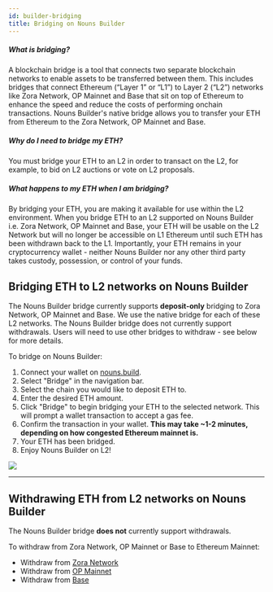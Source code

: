 ```yaml
---
id: builder-bridging
title: Bridging on Nouns Builder
---
```


##### What is bridging?
A blockchain bridge is a tool that connects two separate blockchain networks to enable assets to be transferred between them. This includes bridges that connect Ethereum (“Layer 1” or “L1”) to Layer 2 (“L2”) networks like Zora Network, OP Mainnet and Base that sit on top of Ethereum to enhance the speed and reduce the costs of performing onchain transactions. Nouns Builder's native bridge allows you to transfer your ETH from Ethereum to the Zora Network, OP Mainnet and Base.

##### Why do I need to bridge my ETH?
You must bridge your ETH to an L2 in order to transact on the L2, for example, to bid on L2 auctions or vote on L2 proposals.

##### What happens to my ETH when I am bridging?
By bridging your ETH, you are making it available for use within the L2 environment. When you bridge ETH to an L2 supported on Nouns Builder i.e. Zora Network, OP Mainnet and Base, your ETH will be usable on the L2 Network but will no longer be accessible on L1 Ethereum until such ETH has been withdrawn back to the L1.  Importantly, your ETH remains in your cryptocurrency wallet - neither Nouns Builder nor any other third party takes custody, possession, or control of your funds.



## Bridging ETH to L2 networks on Nouns Builder
The Nouns Builder bridge currently supports **deposit-only** bridging to Zora Network, OP Mainnet and Base. We use the native bridge for each of these L2 networks. The Nouns Builder bridge does not currently support withdrawals. Users will need to use other bridges to withdraw - see below for more details.

To bridge on Nouns Builder:
1. Connect your wallet on [nouns.build](https://nouns.build).
2. Select "Bridge" in the navigation bar.
3. Select the chain you would like to deposit ETH to.
4. Enter the desired ETH amount.
5. Click "Bridge" to begin bridging your ETH to the selected network. This will prompt a wallet transaction to accept a gas fee.
6. Confirm the transaction in your wallet. **This may take ~1-2 minutes, depending on how congested Ethereum mainnet is.**
7. Your ETH has been bridged.
8. Enjoy Nouns Builder on L2!

![](https://hackmd.io/_uploads/SkWKEqnhn.png)

---

## Withdrawing ETH from L2 networks on Nouns Builder
The Nouns Builder bridge **does not** currently support withdrawals.

To withdraw from Zora Network, OP Mainnet or Base to Ethereum Mainnet:

- Withdraw from [Zora Network](https://bridge.zora.energy/)
- Withdraw from [OP Mainnet](https://app.optimism.io/bridge/withdraw)
- Withdraw from [Base](https://bridge.base.org/withdraw)

